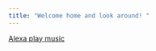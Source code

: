 ```yaml
---
title: "Welcome home and look around! "
---
```

[Alexa play music](https://www.youtube.com/watch?v=z9boCCK7M8c&t=40s)
